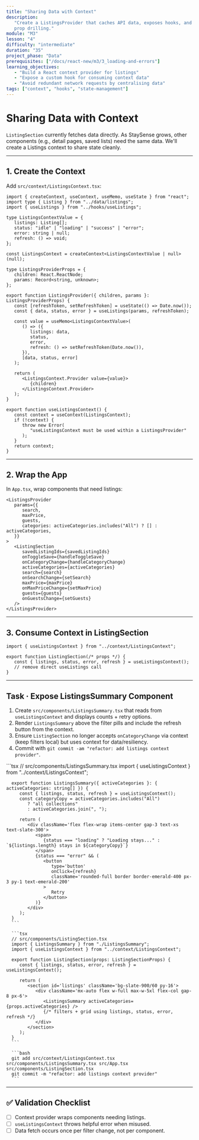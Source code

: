 ```yaml
---
title: "Sharing Data with Context"
description:
   "Create a ListingsProvider that caches API data, exposes hooks, and prevents
   prop drilling."
module: "M3"
lesson: "4"
difficulty: "intermediate"
duration: "35"
project_phase: "Data"
prerequisites: ["/docs/react-new/m3/3_loading-and-errors"]
learning_objectives:
   - "Build a React context provider for listings"
   - "Expose a custom hook for consuming context data"
   - "Avoid redundant network requests by centralising data"
tags: ["context", "hooks", "state-management"]
---
```



# Sharing Data with Context

`ListingSection` currently fetches data directly. As StaySense grows, other
components (e.g., detail pages, saved lists) need the same data. We'll create a
Listings context to share state cleanly.

---

## 1. Create the Context

Add `src/context/ListingsContext.tsx`:

```tsx
import { createContext, useContext, useMemo, useState } from "react";
import type { Listing } from "../data/listings";
import { useListings } from "../hooks/useListings";

type ListingsContextValue = {
   listings: Listing[];
   status: "idle" | "loading" | "success" | "error";
   error: string | null;
   refresh: () => void;
};

const ListingsContext = createContext<ListingsContextValue | null>(null);

type ListingsProviderProps = {
   children: React.ReactNode;
   params: Record<string, unknown>;
};

export function ListingsProvider({ children, params }: ListingsProviderProps) {
   const [refreshToken, setRefreshToken] = useState(() => Date.now());
   const { data, status, error } = useListings(params, refreshToken);

   const value = useMemo<ListingsContextValue>(
      () => ({
         listings: data,
         status,
         error,
         refresh: () => setRefreshToken(Date.now()),
      }),
      [data, status, error]
   );

   return (
      <ListingsContext.Provider value={value}>
         {children}
      </ListingsContext.Provider>
   );
}

export function useListingsContext() {
   const context = useContext(ListingsContext);
   if (!context) {
      throw new Error(
         "useListingsContext must be used within a ListingsProvider"
      );
   }
   return context;
}
```

---

## 2. Wrap the App

In `App.tsx`, wrap components that need listings:

```tsx
<ListingsProvider
   params={{
      search,
      maxPrice,
      guests,
      categories: activeCategories.includes("All") ? [] : activeCategories,
   }}
>
   <ListingSection
      savedListingIds={savedListingIds}
      onToggleSave={handleToggleSave}
      onCategoryChange={handleCategoryChange}
      activeCategories={activeCategories}
      search={search}
      onSearchChange={setSearch}
      maxPrice={maxPrice}
      onMaxPriceChange={setMaxPrice}
      guests={guests}
      onGuestsChange={setGuests}
   />
</ListingsProvider>
```

---

## 3. Consume Context in ListingSection

```tsx
import { useListingsContext } from "../context/ListingsContext";

export function ListingSection(/* props */) {
   const { listings, status, error, refresh } = useListingsContext();
   // remove direct useListings call
}
```

---

## Task · Expose ListingsSummary Component

1. Create `src/components/ListingsSummary.tsx` that reads from
   `useListingsContext` and displays counts + retry options.
2. Render `ListingsSummary` above the filter pills and include the refresh
   button from the context.
3. Ensure `ListingSection` no longer accepts `onCategoryChange` via context
   (keep filters local) but uses context for data/resiliency.
4. Commit with `git commit -am "refactor: add listings context provider"`.

<Accordions type='single' className='mt-4'>
   <Accordion title='Solution Walkthrough'>
      ```tsx
      // src/components/ListingsSummary.tsx
      import { useListingsContext } from "../context/ListingsContext";

      export function ListingsSummary({ activeCategories }: { activeCategories: string[] }) {
         const { listings, status, refresh } = useListingsContext();
         const categoryCopy = activeCategories.includes("All")
            ? "all collections"
            : activeCategories.join(", ");

         return (
            <div className='flex flex-wrap items-center gap-3 text-xs text-slate-300'>
               <span>
                  {status === "loading" ? "Loading stays..." : `${listings.length} stays in ${categoryCopy}`}
               </span>
               {status === "error" && (
                  <button
                     type='button'
                     onClick={refresh}
                     className='rounded-full border border-emerald-400 px-3 py-1 text-emerald-200'
                  >
                     Retry
                  </button>
               )}
            </div>
         );
      }
      ```

      ```tsx
      // src/components/ListingSection.tsx
      import { ListingsSummary } from "./ListingsSummary";
      import { useListingsContext } from "../context/ListingsContext";

      export function ListingSection(props: ListingSectionProps) {
         const { listings, status, error, refresh } = useListingsContext();

         return (
            <section id='listings' className='bg-slate-900/60 py-16'>
               <div className='mx-auto flex w-full max-w-5xl flex-col gap-8 px-6'>
                  <ListingsSummary activeCategories={props.activeCategories} />
                  {/* filters + grid using listings, status, error, refresh */}
               </div>
            </section>
         );
      }
      ```

      ```bash
      git add src/context/ListingsContext.tsx src/components/ListingsSummary.tsx src/App.tsx src/components/ListingSection.tsx
      git commit -m "refactor: add listings context provider"
      ```

   </Accordion>
</Accordions>

---

## ✅ Validation Checklist

-  [ ] Context provider wraps components needing listings.
-  [ ] `useListingsContext` throws helpful error when misused.
-  [ ] Data fetch occurs once per filter change, not per component.
